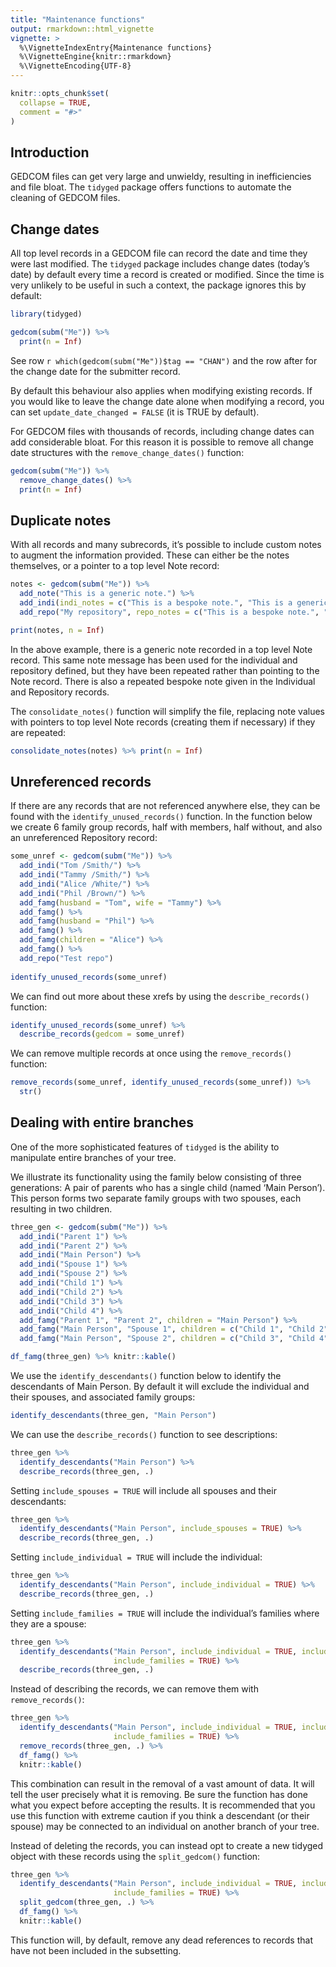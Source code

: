 ```yaml
---
title: "Maintenance functions"
output: rmarkdown::html_vignette
vignette: >
  %\VignetteIndexEntry{Maintenance functions}
  %\VignetteEngine{knitr::rmarkdown}
  %\VignetteEncoding{UTF-8}
---
```


```r
knitr::opts_chunk$set(
  collapse = TRUE,
  comment = "#>"
)
```

## Introduction

GEDCOM files can get very large and unwieldy, resulting in inefficiencies and file bloat. The `tidyged` package offers functions to automate the cleaning of GEDCOM files.

## Change dates

All top level records in a GEDCOM file can record the date and time they were last modified. The `tidyged` package includes change dates (today's date) by default every time a record is created or modified. Since the time is very unlikely to be useful in such a context, the package ignores this by default:

```r
library(tidyged)

gedcom(subm("Me")) %>% 
  print(n = Inf)
```

See row `r which(gedcom(subm("Me"))$tag == "CHAN")` and the row after for the change date for the submitter record.

By default this behaviour also applies when modifying existing records. If you would like to leave the change date alone when modifying a record, you can set `update_date_changed = FALSE` (it is TRUE by default).

For GEDCOM files with thousands of records, including change dates can add considerable bloat. For this reason it is possible to remove all change date structures with the `remove_change_dates()` function:

```r
gedcom(subm("Me")) %>% 
  remove_change_dates() %>% 
  print(n = Inf)
```

## Duplicate notes

With all records and many subrecords, it's possible to include custom notes to augment the information provided. These can either be the notes themselves, or a pointer to a top level Note record:

```r
notes <- gedcom(subm("Me")) %>%
  add_note("This is a generic note.") %>% 
  add_indi(indi_notes = c("This is a bespoke note.", "This is a generic note.")) %>% 
  add_repo("My repository", repo_notes = c("This is a bespoke note.", "This is a generic note."))

print(notes, n = Inf)
```

In the above example, there is a generic note recorded in a top level Note record. This same note message has been used for the individual and repository defined, but they have been repeated rather than pointing to the Note record. There is also a repeated bespoke note given in the Individual and Repository records.

The `consolidate_notes()` function will simplify the file, replacing note values with pointers to top level Note records (creating them if necessary) if they are repeated:

```r
consolidate_notes(notes) %>% print(n = Inf)
```

## Unreferenced records

If there are any records that are not referenced anywhere else, they can be found with the `identify_unused_records()` function. In the function below we create 6 family group records, half with members, half without, and also an unreferenced Repository record:

```r
some_unref <- gedcom(subm("Me")) %>% 
  add_indi("Tom /Smith/") %>% 
  add_indi("Tammy /Smith/") %>% 
  add_indi("Alice /White/") %>% 
  add_indi("Phil /Brown/") %>% 
  add_famg(husband = "Tom", wife = "Tammy") %>% 
  add_famg() %>% 
  add_famg(husband = "Phil") %>% 
  add_famg() %>% 
  add_famg(children = "Alice") %>% 
  add_famg() %>% 
  add_repo("Test repo") 
  
identify_unused_records(some_unref)
```

We can find out more about these xrefs by using the `describe_records()` function:

```r
identify_unused_records(some_unref) %>% 
  describe_records(gedcom = some_unref)
```

We can remove multiple records at once using the `remove_records()` function:

```r
remove_records(some_unref, identify_unused_records(some_unref)) %>% 
  str()
```


## Dealing with entire branches

One of the more sophisticated features of `tidyged` is the ability to manipulate entire branches of your tree. 

We illustrate its functionality using the family below consisting of three generations: A pair of parents who has a single child (named 'Main Person'). This person forms two separate family groups with two spouses, each resulting in two children.

```r
three_gen <- gedcom(subm("Me")) %>% 
  add_indi("Parent 1") %>% 
  add_indi("Parent 2") %>% 
  add_indi("Main Person") %>% 
  add_indi("Spouse 1") %>% 
  add_indi("Spouse 2") %>%
  add_indi("Child 1") %>% 
  add_indi("Child 2") %>% 
  add_indi("Child 3") %>% 
  add_indi("Child 4") %>% 
  add_famg("Parent 1", "Parent 2", children = "Main Person") %>% 
  add_famg("Main Person", "Spouse 1", children = c("Child 1", "Child 2")) %>%
  add_famg("Main Person", "Spouse 2", children = c("Child 3", "Child 4"))

df_famg(three_gen) %>% knitr::kable()
```

We use the `identify_descendants()` function below to identify the descendants of Main Person. By default it will exclude the individual and their spouses, and associated family groups:

```r
identify_descendants(three_gen, "Main Person")
```

We can use the `describe_records()` function to see descriptions:

```r
three_gen %>% 
  identify_descendants("Main Person") %>% 
  describe_records(three_gen, .)
```

Setting `include_spouses = TRUE` will include all spouses and their descendants:

```r
three_gen %>% 
  identify_descendants("Main Person", include_spouses = TRUE) %>% 
  describe_records(three_gen, .)
```

Setting `include_individual = TRUE` will include the individual:

```r
three_gen %>% 
  identify_descendants("Main Person", include_individual = TRUE) %>% 
  describe_records(three_gen, .)
```

Setting `include_families = TRUE` will include the individual's families where they are a spouse:

```r
three_gen %>% 
  identify_descendants("Main Person", include_individual = TRUE, include_spouses = TRUE,
                       include_families = TRUE) %>% 
  describe_records(three_gen, .)
```

Instead of describing the records, we can remove them with `remove_records()`:

```r
three_gen %>% 
  identify_descendants("Main Person", include_individual = TRUE, include_spouses = TRUE,
                       include_families = TRUE) %>% 
  remove_records(three_gen, .) %>% 
  df_famg() %>% 
  knitr::kable()
```

This combination can result in the removal of a vast amount of data. It will tell the user precisely what it is removing. Be sure the function has done what you expect before accepting the results. It is recommended that you use this function with extreme caution if you think a descendant (or their spouse) may be connected to an individual on another branch of your tree.

Instead of deleting the records, you can instead opt to create a new tidyged object with these records using the `split_gedcom()` function:

```r
three_gen %>% 
  identify_descendants("Main Person", include_individual = TRUE, include_spouses = TRUE,
                       include_families = TRUE) %>% 
  split_gedcom(three_gen, .) %>% 
  df_famg() %>% 
  knitr::kable()
```

This function will, by default, remove any dead references to records that have not been included in the subsetting.
